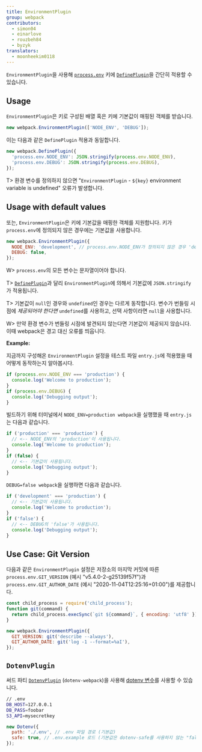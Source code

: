 ```yaml
---
title: EnvironmentPlugin
group: webpack
contributors:
  - simon04
  - einarlove
  - rouzbeh84
  - byzyk
translators:
  - moonheekim0118
---
```


`EnvironmentPlugin`을 사용해 [`process.env`](https://nodejs.org/api/process.html#process_process_env) 키에 [`DefinePlugin`](/plugins/define-plugin)을 간단히 적용할 수 있습니다.

## Usage

`EnvironmentPlugin`은 키로 구성된 배열 혹은 키에 기본값이 매핑된 객체를 받습니다.

```javascript
new webpack.EnvironmentPlugin(['NODE_ENV', 'DEBUG']);
```

이는 다음과 같은 `DefinePlugin` 적용과 동일합니다.

```javascript
new webpack.DefinePlugin({
  'process.env.NODE_ENV': JSON.stringify(process.env.NODE_ENV),
  'process.env.DEBUG': JSON.stringify(process.env.DEBUG),
});
```

T> 환경 변수를 정의하지 않으면 "`EnvironmentPlugin` - `${key}` environment variable is undefined" 오류가 발생합니다.

## Usage with default values

또는, `EnvironmentPlugin`은 키에 기본값을 매핑한 객체를 지원합니다. 키가 `process.env`에 정의되지 않은 경우에는 기본값을 사용합니다.

```javascript
new webpack.EnvironmentPlugin({
  NODE_ENV: 'development', // process.env.NODE_ENV가 정의되지 않은 경우 'development'를 사용하세요.
  DEBUG: false,
});
```

W> `process.env`의 모든 변수는 문자열이어야 합니다.

T> [`DefinePlugin`](/plugins/define-plugin)과 달리 `EnvironmentPlugin`에 의해서 기본값에 `JSON.stringify`가 적용됩니다.

T> 기본값이 `null`인 경우와 `undefined`인 경우는 다르게 동작합니다. 변수가 번들링 시점에 _제공되어야 한다면_ `undefined`를 사용하고, 선택 사항이라면 `null`을 사용합니다.

W> 만약 환경 변수가 번들링 시점에 발견되지 않는다면 기본값이 제공되지 않습니다. 이때 webpack은 경고 대신 오류를 띄웁니다.

**Example:**

지금까지 구성해온 `EnvironmentPlugin` 설정을 테스트 파일 `entry.js`에 적용했을 때 어떻게 동작하는지 알아봅시다.

```javascript
if (process.env.NODE_ENV === 'production') {
  console.log('Welcome to production');
}
if (process.env.DEBUG) {
  console.log('Debugging output');
}
```

빌드하기 위해 터미널에서 `NODE_ENV=production webpack`을 실행했을 때 `entry.js`는 다음과 같습니다.

```javascript
if ('production' === 'production') {
  // <-- NODE_ENV의 'production'이 사용됩니다.
  console.log('Welcome to production');
}
if (false) {
  // <-- 기본값이 사용됩니다.
  console.log('Debugging output');
}
```

`DEBUG=false webpack`을 실행하면 다음과 같습니다.

```javascript
if ('development' === 'production') {
  // <-- 기본값이 사용됩니다.
  console.log('Welcome to production');
}
if ('false') {
  // <-- DEBUG의 'false'가 사용됩니다.
  console.log('Debugging output');
}
```

## Use Case: Git Version

다음과 같은 `EnvironmentPlugin` 설정은 저장소의 마지막 커밋에 따른 `process.env.GIT_VERSION` (예시 "v5.4.0-2-g25139f57f")과 `process.env.GIT_AUTHOR_DATE` (예시 "2020-11-04T12:25:16+01:00")를 제공합니다.

```javascript
const child_process = require('child_process');
function git(command) {
  return child_process.execSync(`git ${command}`, { encoding: 'utf8' }).trim();
}

new webpack.EnvironmentPlugin({
  GIT_VERSION: git('describe --always'),
  GIT_AUTHOR_DATE: git('log -1 --format=%aI'),
});
```

## `DotenvPlugin`

써드 파티 [`DotenvPlugin`](https://github.com/mrsteele/dotenv-webpack) (`dotenv-webpack`)을 사용해 [dotenv 변수](https://www.npmjs.com/package/dotenv)를 사용할 수 있습니다.

```bash
// .env
DB_HOST=127.0.0.1
DB_PASS=foobar
S3_API=mysecretkey
```

```javascript
new Dotenv({
  path: './.env', // .env 파일 경로 (기본값)
  safe: true, // .env.example 로드 (기본값은 dotenv-safe를 사용하지 않는 "false")
});
```
